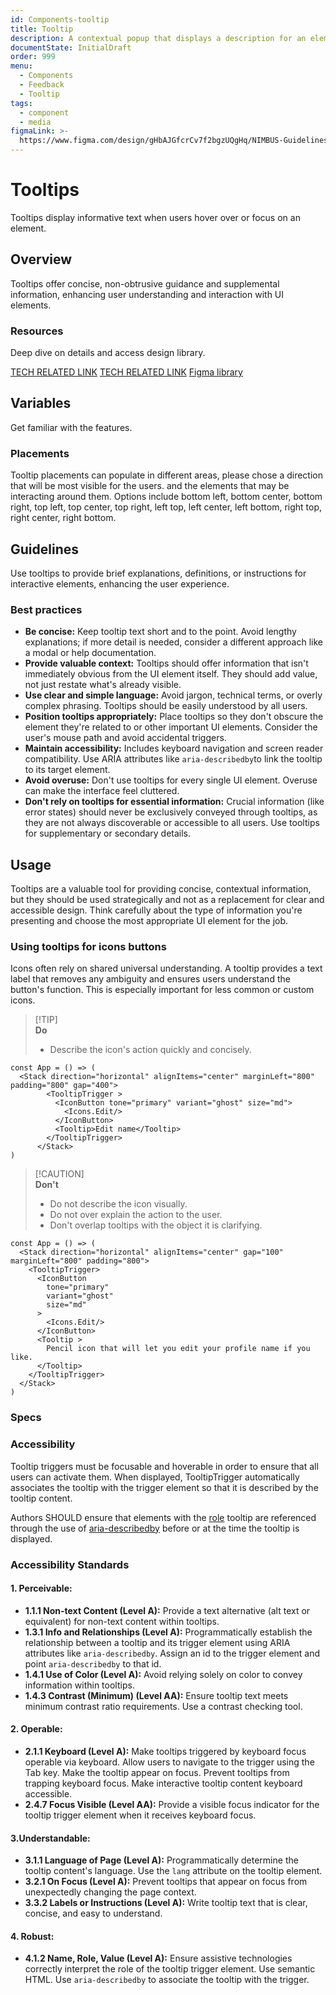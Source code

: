 ```yaml
---
id: Components-tooltip
title: Tooltip
description: A contextual popup that displays a description for an element. 
documentState: InitialDraft
order: 999
menu:
  - Components
  - Feedback
  - Tooltip
tags:
  - component
  - media
figmaLink: >-
  https://www.figma.com/design/gHbAJGfcrCv7f2bgzUQgHq/NIMBUS-Guidelines?node-id=1695-45519&m
---
```


# Tooltips

Tooltips display informative text when users hover over or focus on an element.

## Overview

Tooltips offer concise, non-obtrusive guidance and supplemental information, enhancing user understanding and interaction with UI elements.

### Resources

Deep dive on details and access design library.

[TECH RELATED LINK](https://react-spectrum.adobe.com/react-spectrum/Tooltip.html#tooltip)
[TECH RELATED LINK](https://www.w3.org/WAI/ARIA/apg/patterns/tooltip/)
[Figma library](https://www.figma.com/design/gHbAJGfcrCv7f2bgzUQgHq/NIMBUS-Guidelines?node-id=1695-45519&m)

## Variables

Get familiar with the features. 

### Placements

Tooltip placements can populate in different areas, please chose a direction that will be most visible for the users. and the elements that may be interacting around them. Options include bottom left, bottom center, bottom right, top left, top center, top right, left top, left center, left bottom, right top, right center, right bottom. 

## Guidelines
Use tooltips to provide brief explanations, definitions, or instructions for interactive elements, enhancing the user experience.


### Best practices

- **Be concise:** Keep tooltip text short and to the point. Avoid lengthy explanations; if more detail is needed, consider a different approach like a modal or help documentation.
- **Provide valuable context:** Tooltips should offer information that isn't immediately obvious from the UI element itself. They should add value, not just restate what's already visible.
- **Use clear and simple language:** Avoid jargon, technical terms, or overly complex phrasing.  Tooltips should be easily understood by all users.
- **Position tooltips appropriately:** Place tooltips so they don't obscure the element they're related to or other important UI elements. Consider the user's mouse path and avoid accidental triggers.
- **Maintain accessibility:** Includes keyboard navigation and screen reader compatibility. Use ARIA attributes like `aria-describedby`to link the tooltip to its target element.
- **Avoid overuse:** Don't use tooltips for every single UI element. Overuse can make the interface feel cluttered.
- **Don't rely on tooltips for essential information:**  Crucial information (like error states) should never be exclusively conveyed through tooltips, as they are not always discoverable or accessible to all users. Use tooltips for supplementary or secondary details.


## Usage

Tooltips are a valuable tool for providing concise, contextual information, but they should be used strategically and not as a replacement for clear and accessible design. Think carefully about the type of information you're presenting and choose the most appropriate UI element for the job.


### Using tooltips for icons buttons

Icons often rely on shared universal understanding. A tooltip provides a text label that removes any ambiguity and ensures users understand the button's function. This is especially important for less common or custom icons.

> [!TIP]\
> **Do**
>
> - Describe the icon's action quickly and concisely.  

```jsx-live
const App = () => (
  <Stack direction="horizontal" alignItems="center" marginLeft="800" padding="800" gap="400">
        <TooltipTrigger >
          <IconButton tone="primary" variant="ghost" size="md">
            <Icons.Edit/>
          </IconButton>
          <Tooltip>Edit name</Tooltip>
        </TooltipTrigger>
      </Stack>
)
```
> [!CAUTION]\
> **Don't**
>
> - Do not describe the icon visually.
> - Do not over explain the action to the user.
> - Don't overlap tooltips with the object it is clarifying.

```jsx-live
const App = () => (
  <Stack direction="horizontal" alignItems="center" gap="100" marginLeft="800" padding="800">
    <TooltipTrigger>
      <IconButton 
        tone="primary" 
        variant="ghost" 
        size="md"
      >
        <Icons.Edit/>
      </IconButton>
      <Tooltip >
        Pencil icon that will let you edit your profile name if you like.
      </Tooltip>
    </TooltipTrigger>
  </Stack>
)
```



### Specs

<PropTable id="Tooltip" />

### Accessibility

Tooltip triggers must be focusable and hoverable in order to ensure that all users can activate them. When displayed, TooltipTrigger automatically associates the tooltip with the trigger element so that it is described by the tooltip content.

Authors SHOULD ensure that elements with the [role](https://developer.mozilla.org/en-US/docs/Web/Accessibility/ARIA/Reference/Roles) tooltip are referenced through the use of [aria-describedby](https://developer.mozilla.org/en-US/docs/Web/Accessibility/ARIA/Reference/Attributes/aria-describedby) before or at the time the tooltip is displayed.

### Accessibility Standards
#### 1. Perceivable:
- **1.1.1 Non-text Content (Level A):**
Provide a text alternative (alt text or equivalent) for non-text content within tooltips.
- **1.3.1 Info and Relationships (Level A):**
Programmatically establish the relationship between a tooltip and its trigger element using ARIA attributes like `aria-describedby`. Assign an id to the trigger element and point `aria-describedby` to that id.
- **1.4.1 Use of Color (Level A):**
Avoid relying solely on color to convey information within tooltips.
- **1.4.3 Contrast (Minimum) (Level AA):**
Ensure tooltip text meets minimum contrast ratio requirements. Use a contrast checking tool.

#### 2. Operable:
- **2.1.1 Keyboard (Level A):**
Make tooltips triggered by keyboard focus operable via keyboard. Allow users to navigate to the trigger using the Tab key. Make the tooltip appear on focus. Prevent tooltips from trapping keyboard focus. Make interactive tooltip content keyboard accessible.
- **2.4.7 Focus Visible (Level AA):**
Provide a visible focus indicator for the tooltip trigger element when it receives keyboard focus.

#### 3.Understandable:
- **3.1.1 Language of Page (Level A):**
Programmatically determine the tooltip content's language. Use the `lang` attribute on the tooltip element.
- **3.2.1 On Focus (Level A):**
Prevent tooltips that appear on focus from unexpectedly changing the page context.
- **3.3.2 Labels or Instructions (Level A):**
Write tooltip text that is clear, concise, and easy to understand.

#### 4. Robust:
- **4.1.2 Name, Role, Value (Level A):**
Ensure assistive technologies correctly interpret the role of the tooltip trigger element. Use semantic HTML. Use `aria-describedby` to associate the tooltip with the trigger.


